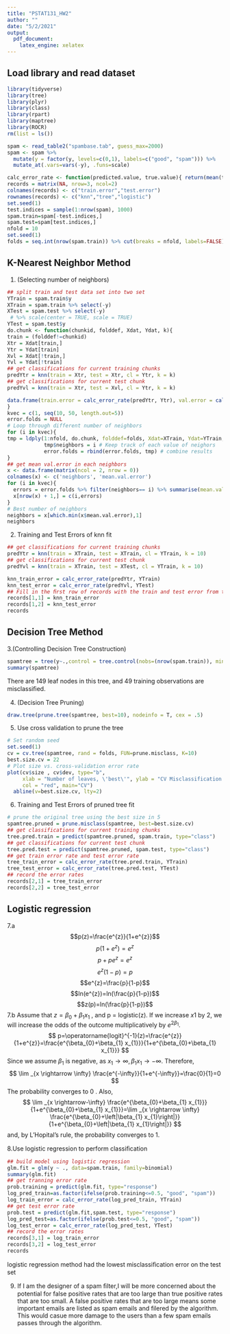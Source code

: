 ```yaml
---
title: "PSTAT131_HW2"
author: ""
date: "5/2/2021"
output:
  pdf_document:
    latex_engine: xelatex
---
```


## Load library and read dataset

```r
library(tidyverse)
library(tree)
library(plyr)
library(class)
library(rpart)
library(maptree)
library(ROCR)
rm(list = ls())

spam <- read_table2("spambase.tab", guess_max=2000)
spam <- spam %>%
  mutate(y = factor(y, levels=c(0,1), labels=c("good", "spam"))) %>%
  mutate_at(.vars=vars(-y), .funs=scale)
```


```r
calc_error_rate <- function(predicted.value, true.value){ return(mean(true.value!=predicted.value)) }
records = matrix(NA, nrow=3, ncol=2) 
colnames(records) <- c("train.error","test.error") 
rownames(records) <- c("knn","tree","logistic")
set.seed(1) 
test.indices = sample(1:nrow(spam), 1000) 
spam.train=spam[-test.indices,] 
spam.test=spam[test.indices,]
nfold = 10 
set.seed(1) 
folds = seq.int(nrow(spam.train)) %>% cut(breaks = nfold, labels=FALSE) %>% sample
```

## K-Nearest Neighbor Method

1. (Selecting number of neighbors)
```r
## split train and test data set into two set
YTrain = spam.train$y
XTrain = spam.train %>% select(-y) 
XTest = spam.test %>% select(-y) 
 # %>% scale(center = TRUE, scale = TRUE)
YTest = spam.test$y
do.chunk <- function(chunkid, folddef, Xdat, Ydat, k){
train = (folddef!=chunkid)
Xtr = Xdat[train,] 
Ytr = Ydat[train]
Xvl = Xdat[!train,] 
Yvl = Ydat[!train]
## get classifications for current training chunks
predYtr = knn(train = Xtr, test = Xtr, cl = Ytr, k = k)
## get classifications for current test chunk 
predYvl = knn(train = Xtr, test = Xvl, cl = Ytr, k = k)

data.frame(train.error = calc_error_rate(predYtr, Ytr), val.error = calc_error_rate(predYvl, Yvl))
}
kvec = c(1, seq(10, 50, length.out=5))
error.folds = NULL
# Loop through different number of neighbors 
for (i in kvec){
tmp = ldply(1:nfold, do.chunk, folddef=folds, Xdat=XTrain, Ydat=YTrain, k=i) # Necessary arguments to be passed into do.chunk 
            tmp$neighbors = i # Keep track of each value of neighors
            error.folds = rbind(error.folds, tmp) # combine results
}
## get mean val.error in each neighbors
x <- data.frame(matrix(ncol = 2, nrow = 0))
colnames(x) <- c('neighbors', 'mean.val.error')
for (i in kvec){
  errors = error.folds %>% filter(neighbors== i) %>% summarise(mean.val.error = mean(val.error))
  x[nrow(x) + 1,] = c(i,errors)
}
# Best number of neighbors
neighbors = x[which.min(x$mean.val.error),1]
neighbors
```


2. Training and Test Errors of knn fit

```r
## get classifications for current training chunks
predYtr = knn(train = XTrain, test = XTrain, cl = YTrain, k = 10)
## get classifications for current test chunk
predYvl = knn(train = XTrain, test = XTest, cl = YTrain, k = 10)

knn_train_error = calc_error_rate(predYtr, YTrain)
knn_test_error = calc_error_rate(predYvl, YTest)
## Fill in the ﬁrst row of records with the train and test error from the knn ﬁt.
records[1,1] = knn_train_error
records[1,2] = knn_test_error
records
```

## Decision Tree Method
3.(Controlling Decision Tree Construction)
```r
spamtree = tree(y~.,control = tree.control(nobs=(nrow(spam.train)), minsize = 5,mindev = 1e-5),data = spam.train)
summary(spamtree)
```
There are 149 leaf nodes in this tree, and 49 training observations are misclassiﬁed.

4. (Decision Tree Pruning)
```r
draw.tree(prune.tree(spamtree, best=10), nodeinfo = T, cex = .5)
```

5. Use cross validation to prune the tree

```r
# Set random seed 
set.seed(1)
cv = cv.tree(spamtree, rand = folds, FUN=prune.misclass, K=10)
best.size.cv = 22
# Plot size vs. cross-validation error rate
plot(cv$size , cv$dev, type="b", 
     xlab = "Number of leaves, \'best\'", ylab = "CV Misclassification Error",
     col = "red", main="CV")
  abline(v=best.size.cv, lty=2)
```

6. Training and Test Errors of pruned tree fit

```r
# prune the original tree using the best size in 5
spamtree.pruned = prune.misclass(spamtree, best=best.size.cv)
## get classifications for current training chunks
tree.pred.train = predict(spamtree.pruned, spam.train, type="class")
## get classifications for current test chunk
tree.pred.test = predict(spamtree.pruned, spam.test, type="class")
## get train error rate and test error rate
tree_train_error = calc_error_rate(tree.pred.train, YTrain)
tree_test_error = calc_error_rate(tree.pred.test, YTest)
## record the error rates
records[2,1] = tree_train_error
records[2,2] = tree_test_error
```
## Logistic regression

7.a
$$p(z)=\frac{e^{z}}{1+e^{z}}$$
$$p(1+e^{z})=e^{z}$$
$$p+pe^{z}=e^{z}$$
$$e^{z}(1-p)=p$$
$$e^{z}=\frac{p}{1-p}$$
$$ln(e^{z})=ln(\frac{p}{1-p})$$
$$z(p)=ln(\frac{p}{1-p})$$
7.b 
Assume that $z = \beta_0+\beta_1x_1$ , and p = logistic(z).
If we increase $x1$ by 2, we will increase the odds of the outcome multiplicatively by $e^{2\beta_1}$.
$$
p=\operatorname{logit}^{-1}(z)=\frac{e^{z}}{1+e^{z}}=\frac{e^{\beta_{0}+\beta_{1} x_{1}}}{1+e^{\beta_{0}+\beta_{1} x_{1}}}
$$
Since we assume $\beta_{1}$ is negative, as $x_{1} \rightarrow \infty, \beta_{1} x_{1} \rightarrow-\infty$. Therefore,
$$
\lim _{x \rightarrow \infty} \frac{e^{-\infty}}{1+e^{-\infty}}=\frac{0}{1}=0
$$
The probability converges to 0 . Also,
$$
\lim _{x \rightarrow-\infty} \frac{e^{\beta_{0}+\beta_{1} x_{1}}}{1+e^{\beta_{0}+\beta_{1} x_{1}}}=\lim _{x \rightarrow \infty} \frac{e^{\beta_{0}+\left|\beta_{1} x_{1}\right|}}{1+e^{\beta_{0}+\left|\beta_{1} x_{1}\right|}}
$$
and, by L'Hopital's rule, the probability converges to $1 .$


8.Use logistic regression to perform classiﬁcation
```r
## build model using logistic regression
glm.fit = glm(y ~ ., data=spam.train, family=binomial)
summary(glm.fit)
## get tranning error rate
prob.training = predict(glm.fit, type="response")
log_pred_train=as.factor(ifelse(prob.training<=0.5, "good", "spam"))
log_train_error = calc_error_rate(log_pred_train, YTrain)
## get test error rate
prob.test = predict(glm.fit,spam.test, type="response")
log_pred_test=as.factor(ifelse(prob.test<=0.5, "good", "spam"))
log_test_error = calc_error_rate(log_pred_test, YTest)
## record the error rates
records[3,1] = log_train_error
records[3,2] = log_test_error
records
```
logistic regression method had the lowest misclassiﬁcation error on the test set

9. If I am the designer of a spam ﬁlter,I will be more concerned about the potential for false positive rates that are too large than true positive rates that are too small. 
A false positive rates that are too large means some important emails are listed as spam emails and filered by the algorithm. This would casue more damage to the users than a few spam emails passes through the algorithm.






